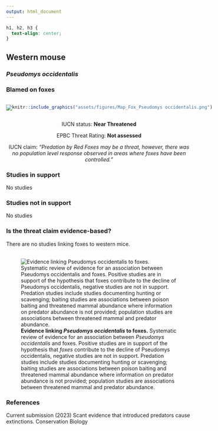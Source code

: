 ```yaml
---
output: html_document
---
```

```css
h1, h2, h3 {
  text-align: center;
}
```

## **Western mouse**
### *Pseudomys occidentalis*
### Blamed on foxes

:::: {style="display: flex;"}

[![](assets/photos/Pseudomys occidentalis.png)](https://www.inaturalist.org/photos/470329?size=original)

::: {}

:::

::: {}
  ```r
  knitr::include_graphics("assets/figures/Map_Fox_Pseudomys occidentalis.png")
  ```
:::

::::
<center>
IUCN status: **Near Threatened**

EPBC Threat Rating: **Not assessed**

IUCN claim: *"Predation by Red Foxes may be a threat, however, there was no population level response observed in areas where foxes have been controlled."*

</center>

### Studies in support

No studies

### Studies not in support

No studies

### Is the threat claim evidence-based?

There are no studies linking foxes to western mice.
<br>
<br>

![**Evidence linking *Pseudomys occidentalis* to foxes.** Systematic review of evidence for an association between *Pseudomys occidentalis* and foxes. Positive studies are in support of the hypothesis that *foxes* contribute to the decline of Pseudomys occidentalis, negative studies are not in support. Predation studies include studies documenting hunting or scavenging; baiting studies are associations between poison baiting and threatened mammal abundance where information on predator abundance is not provided; population studies are associations between threatened mammal and predator abundance.](assets/figures/Main_Evidence_Fox_Pseudomys occidentalis.png)

### References



Current submission (2023) Scant evidence that introduced predators cause extinctions. Conservation Biology

